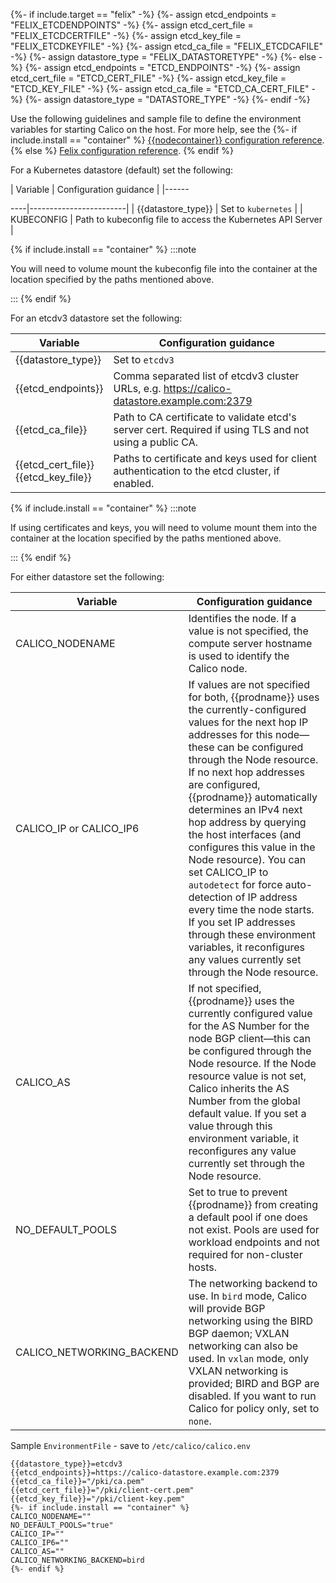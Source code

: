 {%- if include.target == "felix" -%}
{%- assign etcd_endpoints = "FELIX_ETCDENDPOINTS" -%}
{%- assign etcd_cert_file = "FELIX_ETCDCERTFILE" -%}
{%- assign etcd_key_file = "FELIX_ETCDKEYFILE" -%}
{%- assign etcd_ca_file = "FELIX_ETCDCAFILE" -%}
{%- assign datastore_type = "FELIX_DATASTORETYPE" -%}
{%- else -%}
{%- assign etcd_endpoints = "ETCD_ENDPOINTS" -%}
{%- assign etcd_cert_file = "ETCD_CERT_FILE" -%}
{%- assign etcd_key_file = "ETCD_KEY_FILE" -%}
{%- assign etcd_ca_file = "ETCD_CA_CERT_FILE" -%}
{%- assign datastore_type = "DATASTORE_TYPE" -%}
{%- endif -%}

Use the following guidelines and sample file to define the environment variables for starting Calico on the host. For more help, see the 
{%- if include.install == "container" %}
 [{{nodecontainer}} configuration reference](../../../calico/reference/node/configuration.mdx).
{% else %}
 [Felix configuration reference](../../../calico/reference/felix/configuration.mdx).
{% endif %}

<Tabs>
<TabItem label="Kubernetes datastore" value="Kubernetes datastore-0">

For a Kubernetes datastore (default) set the following:

| Variable | Configuration guidance |
|------

----|------------------------|
| {{datastore_type}} | Set to `kubernetes` |
| KUBECONFIG | Path to kubeconfig file to access the Kubernetes API Server |

{% if include.install == "container" %}
:::note

You will need to volume mount the kubeconfig file into the container at the location specified by the paths mentioned above.

:::
{% endif %}



</TabItem>
<TabItem label="etcd datastore" value="etcd datastore-1">

For an etcdv3 datastore set the following:

| Variable | Configuration guidance |
|----------|------------------------|
| {{datastore_type}} | Set to `etcdv3` |
| {{etcd_endpoints}} | Comma separated list of etcdv3 cluster URLs, e.g. https://calico-datastore.example.com:2379 |
| {{etcd_ca_file}} | Path to CA certificate to validate etcd's server cert.  Required if using TLS and not using a public CA. |
| {{etcd_cert_file}}<br/>{{etcd_key_file}} | Paths to certificate and keys used for client authentication to the etcd cluster, if enabled.   |

{% if include.install == "container" %}
:::note

If using certificates and keys, you will need to volume mount them into the container at the location specified by the paths mentioned above.

:::
{% endif %}


</TabItem>
<TabItem label="Either datastore" value="Either datastore-2">

For either datastore set the following:

| Variable | Configuration guidance |
|----------|------------------------|
| CALICO_NODENAME | Identifies the node. If a value is not specified, the compute server hostname is used to identify the Calico node. |
| CALICO_IP or CALICO_IP6 | If values are not specified for both, {{prodname}} uses the currently-configured values for the next hop IP addresses for this node—these can be configured through the Node resource. If no next hop addresses are configured, {{prodname}} automatically determines an IPv4 next hop address by querying the host interfaces (and configures this value in the Node resource). You can set CALICO_IP to `autodetect` for force auto-detection of IP address every time the node starts. If you set IP addresses through these environment variables, it reconfigures any values currently set through the Node resource. |
| CALICO_AS | If not specified, {{prodname}} uses the currently configured value for the AS Number for the node BGP client—this can be configured through the Node resource. If the Node resource value is not set, Calico inherits the AS Number from the global default value. If you set a value through this environment variable, it reconfigures any value currently set through the Node resource. |
| NO_DEFAULT_POOLS | Set to true to prevent {{prodname}} from creating a default pool if one does not exist. Pools are used for workload endpoints and not required for non-cluster hosts. |
| CALICO_NETWORKING_BACKEND | The networking backend to use. In `bird` mode, Calico will provide BGP networking using the BIRD BGP daemon; VXLAN networking can also be used. In `vxlan` mode, only VXLAN networking is provided; BIRD and BGP are disabled. If you want to run Calico for policy only, set to `none`. |


Sample `EnvironmentFile` - save to `/etc/calico/calico.env`

```shell
{{datastore_type}}=etcdv3
{{etcd_endpoints}}=https://calico-datastore.example.com:2379
{{etcd_ca_file}}="/pki/ca.pem"
{{etcd_cert_file}}="/pki/client-cert.pem"
{{etcd_key_file}}="/pki/client-key.pem"
{%- if include.install == "container" %}
CALICO_NODENAME=""
NO_DEFAULT_POOLS="true"
CALICO_IP=""
CALICO_IP6=""
CALICO_AS=""
CALICO_NETWORKING_BACKEND=bird
{%- endif %}
```

</TabItem>

  </Tabs>